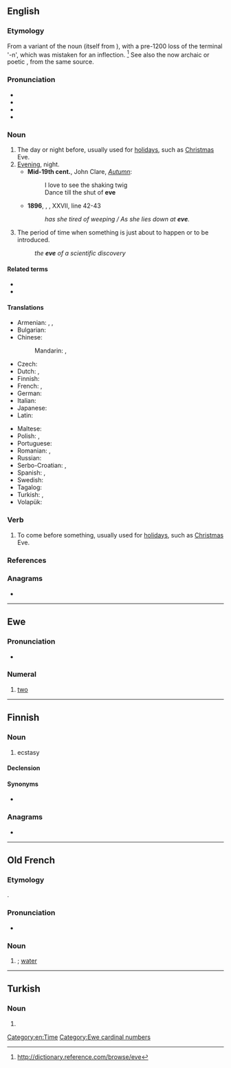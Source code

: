 {{also|Eve|EVE|éve|Ève|Êve|Eʋe}}
==English==

===Etymology===
From a variant of the {{etyl|enm|en}} noun {{m|enm|even}} (itself from {{etyl|ang|en}} {{m|ang|ǣfen}}), with a pre-1200 loss of the terminal '-n', which was mistaken for an inflection. <ref>http://dictionary.reference.com/browse/eve</ref> See also the now archaic or poetic {{m|en|even||evening}}, from the same source.

===Pronunciation===
* {{IPA|/iːv/|lang=en}}
* {{audio|en-us-eve.ogg|Audio (US)|lang=en}}
* {{rhymes|iːv|lang=en}}
* {{homophones|lang=en|eave|Eve}}

===Noun===
{{en-noun}}

# The day or night before, usually used for [[holiday]]s, such as [[Christmas]] Eve.
# [[evening|Evening]], night.
#* '''Mid-19th cent.''', John Clare, ''[[s:Autumn (Clare)|Autumn]]'':
#*: I love to see the shaking twig
#*: Dance till the shut of '''eve'''
#* '''1896''', {{w|A. E. Housman}}, ''{{w|A Shropshire Lad}}'', XXVII, line 42-43
#*: '' has she tired of weeping /  As she lies down at '''eve'''.''
# {{lb|en|figurative}} The period of time when something is just about to happen or to be introduced.
#: ''the '''eve''' of a scientific discovery''

====Related terms====
* {{l|en|evening}}
* {{l|en|even}}

====Translations====
{{trans-top|day or night before}}
* Armenian: {{t+|hy|նախօրյակ|sc=Armn}}, {{t+|hy|նախօրե|sc=Armn}}, {{t+|hy|ճրագալույց|sc=Armn}} {{qualifier|of Christmas, Epiphany and Easter}}
* Bulgarian: {{t|bg|навечерие|n|sc=Cyrl}}
* Chinese:
*: Mandarin: {{t+|cmn|前夕|tr=qiánxī|sc=Hani}}, {{t+|cmn|前夜|tr=qiányè|sc=Hani}}
* Czech: {{t+|cs|předvečer|m}}
* Dutch: {{t+|nl|vooravond|m}}, {{t|nl|vigilie|f}}
* Finnish: {{t+|fi|aatto}}
* French: {{t+|fr|vigile|f}}, {{t+|fr|veille|f}}
* German: {{t+|de|Vorabend|m}}
* Italian: {{t+|it|vigilia|f}}
* Japanese: {{t+|ja|前夜|tr=ぜんや, zen'ya|sc=Jpan}}
* Latin: {{t|la|vesper|m}}
{{trans-mid}}
* Maltese: {{t|mt|lejliet}}
* Polish: {{t+|pl|wigilia|f}}, {{t+|pl|przeddzień|m-in}}
* Portuguese: {{t+|pt|véspera|f}}
* Romanian: {{t+|ro|ajun|n}}, {{t+|ro|preziuă|f}}
* Russian: {{t+|ru|кану́н|m}}
* Serbo-Croatian: {{t+|sh|predvečerje}}, {{t+|sh|predveče}}
* Spanish: {{t+|es|víspera|f}}, {{t+|es|vigilia|f}}
* Swedish: {{t+|sv|afton|c}}
* Tagalog: {{t|tl|bisperas}}
* Turkish: {{t+|tr|arefe}}, {{t+|tr|akşam}}
* Volapük: {{t+|vo|büsoar}}
{{trans-bottom}}

===Verb===
{{en-verb|ev}}

# {{rfv-sense|en}} To come before something, usually used for [[holiday]]s, such as [[Christmas]] Eve.

===References===
<references/>

===Anagrams===
* {{anagrams|en|EeV|vee}}

[[Category:en:Time]]

----

==Ewe==

===Pronunciation===
* {{IPA|/ˈeve/|lang=ee}}

===Numeral===
{{head|ee|numeral}}

# [[two]]

[[Category:Ewe cardinal numbers]]

----

==Finnish==

===Noun===
{{fi-noun}}

# {{lb|fi|slang}} ecstasy {{gloss|drug}}

====Declension====
{{fi-decl-nalle|ev|||ä}}

====Synonyms====
* {{l|fi|ekstaasi}}

===Anagrams===
* {{anagrams|fi|vee}}

----

==Old French==

===Etymology===
{{etyl|la|fro}} {{m|la|aqua}}.

===Pronunciation===
* {{IPA|/ˈɛ.wə/|lang=fro}}

===Noun===
{{fro-noun|f}}

# {{alternative form of|iaue|lang=fro|nodot=1}}; [[water]]

----

==Turkish==

===Noun===
{{tr-noun-form}}

# {{inflection of|ev||s|dat|lang=tr}}